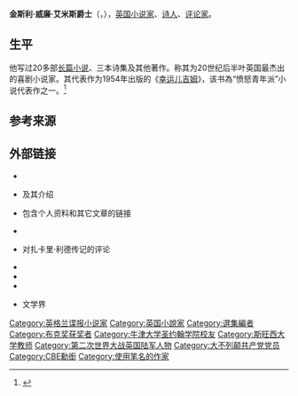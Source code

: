 '''金斯利·威廉·艾米斯爵士'''（'''{{lang|en|Sir Kingsley William Amis}}'''，{{bd|1922年|4月16日|1995年|10月22日}}），[[英国|英国]][[小说家|小说家]]、[[诗人|诗人]]、[[评论家|评论家]]。

==生平==
他写过20多部[[长篇小说|长篇小说]]、三本诗集及其他著作。{{link-en|扎卡里·利德|Zachary Leader}}称其为20世纪后半叶英国最杰出的喜剧小说家。其代表作为1954年出版的《[[幸运儿吉姆|幸运儿吉姆]]》，该书為“愤怒青年派”小说代表作之一。<ref>{{Cite book | last=Norwich | first=John Julius | title=Oxford Illustrated Encyclopedia Of The Arts | url=https://archive.org/details/oxfordillustrate00norw | trans-title=牛津插图艺术百科全书 | publisher=[[牛津大学出版社|牛津大学出版社]] | year=1990 | isbn=978-0198691372 | location=美国 | pages=[https://archive.org/details/oxfordillustrate00norw/page/15 15] | language=en}}</ref>

==参考来源==
{{Reflist}}

==外部链接==
{{wikiquote}}
* {{isfdb name|id=Kingsley_Amis|name=金斯利·艾米斯}}
* {{cite book | title=Critical Essays on Kingsley Amis | trans-title=关于金斯利·艾米斯的批评文章 | editor=Robert H. Bell | location=[[纽约|纽约]] | publisher={{link-en|G·K·霍尔公司|G. K. Hall & Co.|G·K·霍尔}} | year=1998 | language=en}}及其介绍{{cite web | archiveurl=https://web.archive.org/web/20090512174918/http://www.williams.edu/English/faculty/rbell/scholarship-and-criticism/AmisIntro.html | archivedate=2009-05-12 | url=http://www.williams.edu/English/faculty/rbell/scholarship-and-criticism/AmisIntro.html | title=Kingsley Amis in the Great Tradition and in Our Time | trans-title=金斯利·艾米斯在伟大传统与我们的时代中 | author=Robert H. Bell | publisher=[[威廉姆斯学院|威廉姆斯学院]] | language=en}}
* {{cite web | url=http://books.guardian.co.uk/authors/author/0,5917,-5,00.html | title=Guardian Books "Author Page" | trans-title=卫报图书“作者页面” | language=en | accessdate=2020-08-09 | archive-date=2008-05-11 | archive-url=https://web.archive.org/web/20080511170556/http://books.guardian.co.uk/authors/author/0,5917,-5,00.html | dead-url=no }}包含个人资料和其它文章的链接
* {{Cite journal | url=http://www.theparisreview.org/interviews/3772/the-art-of-fiction-no-59-kingsley-amis | work={{link-en|巴黎评论|The Paris Review}} | title=Kingsley Amis, The Art of Fiction No. 59 | trans-title=金斯利·艾米斯，小说的艺术，59 | author=Michael Barber | date=1975年冬 | language=en | access-date=2020-08-09 | archive-date=2020-07-28 | archive-url=https://web.archive.org/web/20200728194616/https://www.theparisreview.org/interviews/3772/the-art-of-fiction-no-59-kingsley-amis | dead-url=no }}
* {{cite journal | url=http://www.prospect-magazine.co.uk/article_details.php?search_term=chatfield&id=8249 | archiveurl=https://web.archive.org/web/20081207110610/http://www.prospect-magazine.co.uk/article_details.php?search_term=chatfield&id=8249 | archivedate=2008-12-07 | title=The Serious Comedian | trans-title=认真的喜剧演员 | author=Tom Chatfield | journal=[[前景|前景]] | language=en}}对扎卡里·利德传记的评论
* {{cite journal | url=http://www.newcriterion.com/articles.cfm/The-old-devil-2606 | title=The old devil | trans-title=老魔鬼 | author=[[马克·斯坦恩|马克·斯坦恩]] | journal={{link-en|新准则|The New Criterion}} | language=en | access-date=2020-08-09 | archive-date=2016-06-09 | archive-url=https://web.archive.org/web/20160609235332/http://www.newcriterion.com/articles.cfm/The-old-devil-2606 | dead-url=no }}
* {{cite journal | url=https://www.nytimes.com/2007/04/22/magazine/22amises.t.html?_r=1&oref=slogin | title=The Amis Inheritance | trans-title=艾米斯的继承 | author=Charles McGrath | journal={{link-en|纽约时报杂志|The New York Times Magazine}} | date=2007-04-22 | language=en | access-date=2020-08-09 | archive-date=2020-01-27 | archive-url=https://web.archive.org/web/20200127131509/https://www.nytimes.com/2007/04/22/magazine/22amises.t.html?_r=1&oref=slogin | dead-url=no }}
* {{cite web | url=http://research.hrc.utexas.edu:8080/hrcxtf/view?docId=ead/00007.xml&query=amis&query-join=and | title=Kingsley Amis Collection | trans-title=金斯利·艾米斯精选 | publisher=[[得克萨斯大学奥斯汀分校|得克萨斯大学奥斯汀分校]]{{link-en|哈里·兰森中心|Harry Ransom Center}} | language=en | accessdate=2020-09-20 | archive-date=2013-01-16 | archive-url=https://web.archive.org/web/20130116084425/http://research.hrc.utexas.edu:8080/hrcxtf/view?docId=ead%2F00007.xml&query=amis&query-join=and | dead-url=no }}
* {{cite web | url=http://www.sfwa.org/hidden-pages/estates-contact-information/ | title=Kingsley Amis | trans-title=金斯利·艾米斯 | language=en | accessdate=2020-08-09 | archive-date=2013-11-19 | archive-url=https://web.archive.org/web/20131119035133/http://www.sfwa.org/hidden-pages/estates-contact-information/ | dead-url=no }}文学界

{{布克奖}}
{{Authority control}}
{{DEFAULTSORT:Amis, Kingsley}}
{{英国作家小作品}}
[[Category:英格兰谍报小说家|Category:英格兰谍报小说家]]
[[Category:英国小說家|Category:英国小說家]]
[[Category:選集編者|Category:選集編者]]
[[Category:布克奖获奖者|Category:布克奖获奖者]]
[[Category:牛津大学圣约翰学院校友|Category:牛津大学圣约翰学院校友]]
[[Category:斯旺西大学教师|Category:斯旺西大学教师]]
[[Category:第二次世界大战英国陆军人物|Category:第二次世界大战英国陆军人物]]
[[Category:大不列颠共产党党员|Category:大不列颠共产党党员]]
[[Category:CBE勳銜|Category:CBE勳銜]]
[[Category:使用笔名的作家|Category:使用笔名的作家]]